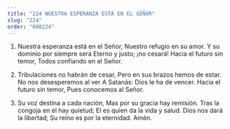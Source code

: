 ```yaml
---
title: "224 NUESTRA ESPERANZA ESTÁ EN EL SEÑOR"
slug: "224"
order: "000224"
---
```


1. Nuestra esperanza está en el Señor, Nuestro refugio en su amor.
Y su dominio por siempre será Eterno y justo;  ¡no cesará!
Hacia el futuro sin temor,
Todos confiando en el Señor.

2. Tribulaciones no habrán de cesar, Pero en sus brazos hemos de estar. No nos desesperemos al ver
A Satanás: Dios le ha de vencer. Hacia el futuro sin temor,
Pues conocemos al Señor.

3. Su voz destina a cada nación, Mas por su gracia hay remisión.
Tras la congoja en él hay quietud; El es quien da la vida y salud.
Dios nos dará la libertad;
Su reino es por la eternidad. Amén.